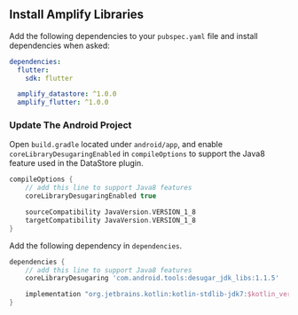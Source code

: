 ## Install Amplify Libraries

Add the following dependencies to your `pubspec.yaml` file and install dependencies when asked:

```yaml
dependencies:
  flutter:
    sdk: flutter

  amplify_datastore: ^1.0.0
  amplify_flutter: ^1.0.0
```

### Update The Android Project

Open `build.gradle` located under `android/app`, and enable `coreLibraryDesugaringEnabled` in `compileOptions` to support the Java8 feature used in the DataStore plugin.

```groovy
compileOptions {
    // add this line to support Java8 features
    coreLibraryDesugaringEnabled true

    sourceCompatibility JavaVersion.VERSION_1_8
    targetCompatibility JavaVersion.VERSION_1_8
}
```

Add the following dependency in `dependencies`.

```groovy
dependencies {
    // add this line to support Java8 features
    coreLibraryDesugaring 'com.android.tools:desugar_jdk_libs:1.1.5'

    implementation "org.jetbrains.kotlin:kotlin-stdlib-jdk7:$kotlin_version"
}
```
